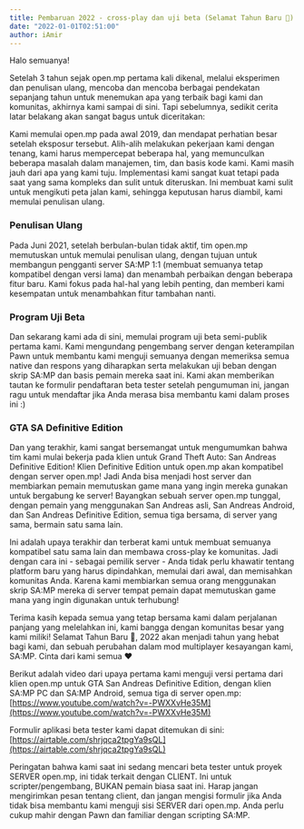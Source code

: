 ```yaml
---
title: Pembaruan 2022 - cross-play dan uji beta (Selamat Tahun Baru 🎉)
date: "2022-01-01T02:51:00"
author: iAmir
---
```


Halo semuanya!

Setelah 3 tahun sejak open.mp pertama kali dikenal, melalui eksperimen dan penulisan ulang, mencoba dan mencoba berbagai pendekatan sepanjang tahun untuk menemukan apa yang terbaik bagi kami dan komunitas, akhirnya kami sampai di sini. Tapi sebelumnya, sedikit cerita latar belakang akan sangat bagus untuk diceritakan:

Kami memulai open.mp pada awal 2019, dan mendapat perhatian besar setelah eksposur tersebut. Alih-alih melakukan pekerjaan kami dengan tenang, kami harus mempercepat beberapa hal, yang memunculkan beberapa masalah dalam manajemen, tim, dan basis kode kami. Kami masih jauh dari apa yang kami tuju. Implementasi kami sangat kuat tetapi pada saat yang sama kompleks dan sulit untuk diteruskan. Ini membuat kami sulit untuk mengikuti peta jalan kami, sehingga keputusan harus diambil, kami memulai penulisan ulang.

### Penulisan Ulang
Pada Juni 2021, setelah berbulan-bulan tidak aktif, tim open.mp memutuskan untuk memulai penulisan ulang, dengan tujuan untuk membangun pengganti server SA:MP 1:1 (membuat semuanya tetap kompatibel dengan versi lama) dan menambah perbaikan dengan beberapa fitur baru. Kami fokus pada hal-hal yang lebih penting, dan memberi kami kesempatan untuk menambahkan fitur tambahan nanti.

### Program Uji Beta
Dan sekarang kami ada di sini, memulai program uji beta semi-publik pertama kami. Kami mengundang pengembang server dengan keterampilan Pawn untuk membantu kami menguji semuanya dengan memeriksa semua native dan respons yang diharapkan serta melakukan uji beban dengan skrip SA:MP dan basis pemain mereka saat ini. Kami akan memberikan tautan ke formulir pendaftaran beta tester setelah pengumuman ini, jangan ragu untuk mendaftar jika Anda merasa bisa membantu kami dalam proses ini :)

### GTA SA Definitive Edition
Dan yang terakhir, kami sangat bersemangat untuk mengumumkan bahwa tim kami mulai bekerja pada klien untuk Grand Theft Auto: San Andreas Definitive Edition! Klien Definitive Edition untuk open.mp akan kompatibel dengan server open.mp! Jadi Anda bisa menjadi host server dan membiarkan pemain memutuskan game mana yang ingin mereka gunakan untuk bergabung ke server! Bayangkan sebuah server open.mp tunggal, dengan pemain yang menggunakan San Andreas asli, San Andreas Android, dan San Andreas Definitive Edition, semua tiga bersama, di server yang sama, bermain satu sama lain. 

Ini adalah upaya terakhir dan terberat kami untuk membuat semuanya kompatibel satu sama lain dan membawa cross-play ke komunitas. Jadi dengan cara ini - sebagai pemilik server - Anda tidak perlu khawatir tentang platform baru yang harus dipindahkan, memulai dari awal, dan memisahkan komunitas Anda. Karena kami membiarkan semua orang menggunakan skrip SA:MP mereka di server tempat pemain dapat memutuskan game mana yang ingin digunakan untuk terhubung!

Terima kasih kepada semua yang tetap bersama kami dalam perjalanan panjang yang melelahkan ini, kami bangga dengan komunitas besar yang kami miliki! 
Selamat Tahun Baru 🎉, 2022 akan menjadi tahun yang hebat bagi kami, dan sebuah perubahan dalam mod multiplayer kesayangan kami, SA:MP. Cinta dari kami semua ❤️

Berikut adalah video dari upaya pertama kami menguji versi pertama dari klien open.mp untuk GTA San Andreas Definitive Edition, dengan klien SA:MP PC dan SA:MP Android, semua tiga di server open.mp:
[https://www.youtube.com/watch?v=-PWXXvHe35M](https://www.youtube.com/watch?v=-PWXXvHe35M)

Formulir aplikasi beta tester kami dapat ditemukan di sini:
[https://airtable.com/shrjqca2tpgYa9sQL](https://airtable.com/shrjqca2tpgYa9sQL)

Peringatan bahwa kami saat ini sedang mencari beta tester untuk proyek SERVER open.mp, ini tidak terkait dengan CLIENT. Ini untuk scripter/pengembang, BUKAN pemain biasa saat ini. Harap jangan mengirimkan pesan tentang client, dan jangan mengisi formulir jika Anda tidak bisa membantu kami menguji sisi SERVER dari open.mp. Anda perlu cukup mahir dengan Pawn dan familiar dengan scripting SA:MP.